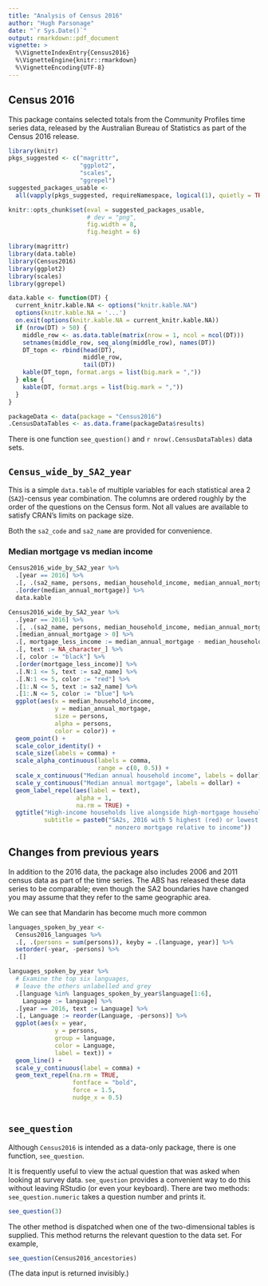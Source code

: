 ```yaml
---
title: "Analysis of Census 2016"
author: "Hugh Parsonage"
date: "`r Sys.Date()`"
output: rmarkdown::pdf_document
vignette: >
  %\VignetteIndexEntry{Census2016}
  %\VignetteEngine{knitr::rmarkdown}
  %\VignetteEncoding{UTF-8}
---
```


## Census 2016
This package contains selected totals from the Community Profiles time series data, released by the Australian Bureau of Statistics as part of the Census 2016 release.

```r
library(knitr)
pkgs_suggested <- c("magrittr", 
                    "ggplot2", 
                    "scales",
                    "ggrepel")
suggested_packages_usable <-
  all(vapply(pkgs_suggested, requireNamespace, logical(1), quietly = TRUE))

knitr::opts_chunk$set(eval = suggested_packages_usable,
                      # dev = "png",
                      fig.width = 8,
                      fig.height = 6)
```

```r
library(magrittr)
library(data.table)
library(Census2016)
library(ggplot2)
library(scales)
library(ggrepel)
```

```r
data.kable <- function(DT) {
  current_knitr.kable.NA <- options("knitr.kable.NA")
  options(knitr.kable.NA = '...')
  on.exit(options(knitr.kable.NA = current_knitr.kable.NA))
  if (nrow(DT) > 50) {
    middle_row <- as.data.table(matrix(nrow = 1, ncol = ncol(DT)))
    setnames(middle_row, seq_along(middle_row), names(DT))
    DT_topn <- rbind(head(DT),
                     middle_row,
                     tail(DT))
    kable(DT_topn, format.args = list(big.mark = ","))
  } else {
    kable(DT, format.args = list(big.mark = ","))
  }
}

```

```r
packageData <- data(package = "Census2016")
.CensusDataTables <- as.data.frame(packageData$results)
```

There is one function `see_question()` and `r nrow(.CensusDataTables)` data sets.

## `Census_wide_by_SA2_year`
This is a simple `data.table` of multiple variables for each statistical area 2 (`SA2`)-census year combination.
The columns are ordered roughly by the order of the questions on the Census form. 
Not all values are available to satisfy CRAN's limits on package size.

Both the `sa2_code` and `sa2_name` are provided for convenience.


### Median mortgage vs median income

```r
Census2016_wide_by_SA2_year %>%
  .[year == 2016] %>%
  .[, .(sa2_name, persons, median_household_income, median_annual_mortgage)] %>%
  .[order(median_annual_mortgage)] %>%
  data.kable
```

```r
Census2016_wide_by_SA2_year %>%
  .[year == 2016] %>%
  .[, .(sa2_name, persons, median_household_income, median_annual_mortgage)] %>%
  .[median_annual_mortgage > 0] %>%
  .[, mortgage_less_income := median_annual_mortgage - median_household_income] %>%
  .[, text := NA_character_] %>%
  .[, color := "black"] %>%
  .[order(mortgage_less_income)] %>%
  .[.N:1 <= 5, text := sa2_name] %>%
  .[.N:1 <= 5, color := "red"] %>%
  .[1:.N <= 5, text := sa2_name] %>%
  .[1:.N <= 5, color := "blue"] %>%
  ggplot(aes(x = median_household_income,
             y = median_annual_mortgage,
             size = persons,
             alpha = persons,
             color = color)) +
  geom_point() + 
  scale_color_identity() +
  scale_size(labels = comma) +
  scale_alpha_continuous(labels = comma,
                         range = c(0, 0.5)) +
  scale_x_continuous("Median annual household income", labels = dollar) + 
  scale_y_continuous("Median annual mortgage", labels = dollar) + 
  geom_label_repel(aes(label = text),
                   alpha = 1,
                   na.rm = TRUE) + 
  ggtitle("High-income households live alongside high-mortgage households",
          subtitle = paste0("SA2s, 2016 with 5 highest (red) or lowest (blue)",
                            " nonzero mortgage relative to income"))
```

## Changes from previous years

In addition to the 2016 data, the package also includes 2006 and 2011 census data as part of the time series.
The ABS has released these data series to be comparable; 
even though the SA2 boundaries have changed you may assume that they refer to the same geographic area.

We can see that Mandarin has become much more common

```r
languages_spoken_by_year <-
  Census2016_languages %>%
  .[, .(persons = sum(persons)), keyby = .(language, year)] %>%
  setorder(-year, -persons) %>%
  .[]

languages_spoken_by_year %>%
  # Examine the top six languages,
  # leave the others unlabelled and grey
  .[language %in% languages_spoken_by_year$language[1:6],
    Language := language] %>%
  .[year == 2016, text := Language] %>%
  .[, Language := reorder(Language, -persons)] %>%
  ggplot(aes(x = year,
             y = persons,
             group = language,
             color = Language, 
             label = text)) + 
  geom_line() +
  scale_y_continuous(label = comma) +
  geom_text_repel(na.rm = TRUE,
                  fontface = "bold",
                  force = 1.5,
                  nudge_x = 0.5)
  
```


## `see_question`

Although `Census2016` is intended as a data-only package, there is one function, `see_question`. 

It is frequently useful to view the actual question that was asked when looking at survey data. 
`see_question` provides a convenient way to do this without leaving RStudio (or even your keyboard).
There are two methods: `see_question.numeric` takes a question number and prints it.

```r
see_question(3)
```

The other method is dispatched when one of the two-dimensional tables is supplied. This method returns the relevant question to the data set. 
For example, 

```r
see_question(Census2016_ancestories)
```

(The data input is returned invisibly.)







